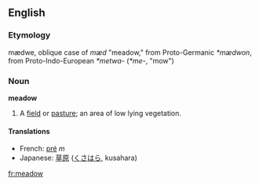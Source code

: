 ==English==
===Etymology===
{{OE.}} mædwe, oblique case of ''mæd'' "meadow," from Proto-Germanic ''*mædwon'', from Proto-Indo-European ''*metwa-'' (''*me-'', "mow")
===Noun===
'''meadow'''
#A [[field]] or [[pasture]]; an area of low lying vegetation.
====Translations====
*French: [[pré]] ''m''
*Japanese: [[草原]] ([[くさ]][[はら]], kusahara)

[[fr:meadow]]
